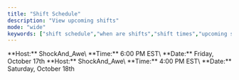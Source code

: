 ```yaml
---
title: "Shift Schedule"
description: "View upcoming shifts"
mode: "wide"
keywords: ["shift schedule","when are shifts","shift times","upcoming shifts","when is the next shift"]
---
```


<Card title="Roleplay Shift" icon="clock" horizontal href="https://discord.com/events/1345804368263385170/1427764341444444391" cta="Register for the shift">
  **Host:** ShockAnd_Awe\
  **Time:** 6:00 PM EST\
  **Date:** Friday, October 17th
</Card>

<Card title="Roleplay Shift" icon="clock" horizontal href="https://discord.com/events/1345804368263385170/1427764824355377333" cta="Register for the shift">
  **Host:** ShockAnd_Awe\
  **Time:** 4:00 PM EST\
  **Date:** Saturday, October 18th
</Card>